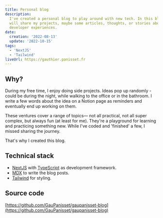 ```yaml
---
title: Personal blog
description:
  I've created a personal blog to play around with new tech. In this blog, I
  will share my projects, maybe some articles, thoughts, or stories about my
  developer experiences.
date:
  creation: '2022-08-13'
  update: '2022-10-15'
tags:
  - 'NextJS'
  - 'Tailwind'
liveUrl: https://gauthier.panisset.fr
---
```


## Why?

During my free time, I enjoy doing side projects. Ideas pop up randomly - could
be during the night, while walking to the office or in the bathroom. I write a
few words about the idea on a Notion page as reminders and eventually end up
working on them.

These ventures cover a range of topics— not all practical, not all super
complex, but always fun (at least for me). They're a playground for learning and
practicing something new. While I've coded and 'finished' a few, I missed
sharing the journey.

That's why I created this blog.

## Technical stack

- [NextJS](https://nextjs.org/) with
  [TypeScript](https://www.typescriptlang.org/docs/) as development framework.
- [MDX](https://mdxjs.com) to write the blog posts.
- [Tailwind](https://tailwindcss.com/docs) for styling.

## Source code

[https://github.com/GauPanisset/gaupanisset-blog](https://github.com/GauPanisset/gaupanisset-blog)
